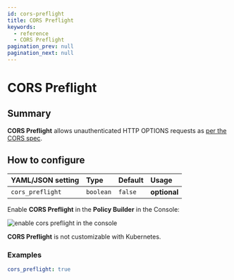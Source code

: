 ```yaml
---
id: cors-preflight
title: CORS Preflight
keywords:
  - reference
  - CORS Preflight
pagination_prev: null
pagination_next: null
---
```



# CORS Preflight

## Summary

**CORS Preflight** allows unauthenticated HTTP OPTIONS requests as [per the CORS spec](https://developer.mozilla.org/en-US/docs/Web/HTTP/CORS#Preflighted_requests).

## How to configure

<Tabs>
<TabItem value="Core" label="Core">

| **YAML**/**JSON** setting | **Type**  | **Default** | **Usage**    |
| :------------------------ | :-------- | :---------- | :----------- |
| `cors_preflight`          | `boolean` | `false`     | **optional** |

</TabItem>
<TabItem value="Enterprise" label="Enterprise">

Enable **CORS Preflight** in the **Policy Builder** in the Console:

![enable cors preflight in the console](../img/routes/cors/cors-preflight.png)

</TabItem>
<TabItem value="Kubernetes" label="Kubernetes">

**CORS Preflight** is not customizable with Kubernetes.

</TabItem>
</Tabs>

### Examples

```yaml
cors_preflight: true
```
